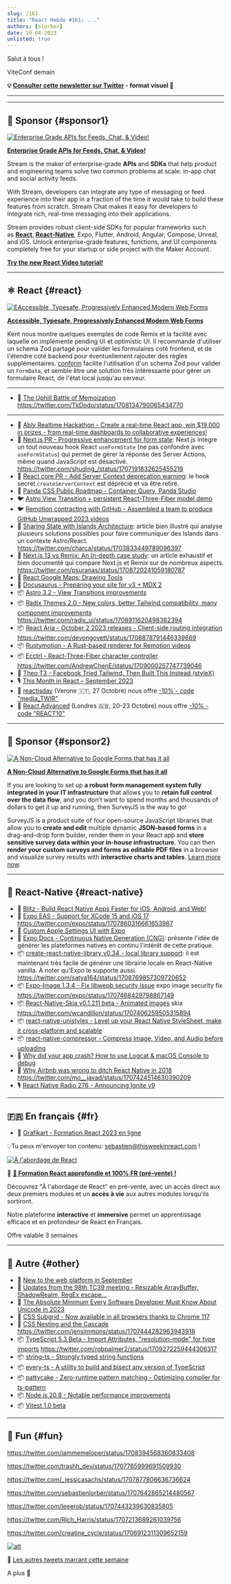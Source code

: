 ```yaml
---
slug: /161
title: "React Hebdo #161: ..."
authors: [slorber]
date: 10-04-2023
unlisted: true
---
```


Salut à tous !

ViteConf demain

<Todo />

<!-- truncate -->

**💡 [Consulter cette newsletter sur Twitter](https://slo.im/thread) - format visuel 🎨**

---


<Support />

---

## 💸 Sponsor {#sponsor1}

[![Enterprise Grade APIs for Feeds, Chat, & Video!](/emails/issues/153/stream.jpg)](https://getstream.io/video/voice-calling/?utm_source=thisweekinreact&utm_medium=sponsorship&utm_content=&utm_campaign=thisweekinreact_July2023_video_klmh22)

[**Enterprise Grade APIs for Feeds, Chat, & Video!**](https://getstream.io/video/docs/react/?utm_source=thisweekinreact&utm_medium=sponsorship&utm_content=&utm_campaign=thisweekinreact_July2023_video_klmh22)

Stream is the maker of enterprise-grade **APIs** and **SDKs** that help product and engineering teams solve two common problems at scale: in-app chat and social activity feeds.

With Stream, developers can integrate any type of messaging or feed experience into their app in a fraction of the time it would take to build these features from scratch. Stream Chat makes it easy for developers to integrate rich, real-time messaging into their applications.

Stream provides robust client-side SDKs for popular frameworks such as [**React**](https://getstream.io/chat/sdk/react/?utm_source=thisweekinreact&utm_medium=sponsorship&utm_content=&utm_campaign=thisweekinreact_July2023_video_klmh22), [**React-Native**](https://getstream.io/chat/sdk/react-native/?utm_source=thisweekinreact&utm_medium=sponsorship&utm_content=&utm_campaign=thisweekinreact_July2023_video_klmh22), Expo, Flutter, Android, Angular, Compose, Unreal, and iOS.
Unlock enterprise-grade features, functions, and UI components completely free for your startup or side project with the Maker Account.

[**Try the new React Video tutorial!**](https://getstream.io/video/docs/react/?utm_source=thisweekinreact&utm_medium=sponsorship&utm_content=&utm_campaign=thisweekinreact_July2023_video_klmh22)

---

## ⚛️ React {#react}

[![EAccessible, Typesafe, Progressively Enhanced Modern Web Forms](/emails/issues/161/epicweb.jpg)](https://www.epicweb.dev/accessible-typesafe-progressively-enhanced-modern-web-forms)

[**Accessible, Typesafe, Progressively Enhanced Modern Web Forms**](https://www.epicweb.dev/accessible-typesafe-progressively-enhanced-modern-web-forms)

Kent nous montre quelques exemples de code Remix et la facilité avec laquelle on implémente pending UI et optimistic UI. Il recommande d'utiliser un schema Zod partagé pour valider les formulaires coté frontend, et de l'étendre coté backend pour éventuellement rajouter des règles supplémentaires. [conform](https://conform.guide/) facilite l'utilisation d'un schema Zod pour valider un `FormData`, et semble être une solution très intéressante pour gérer un formulaire React, de l'état local jusqu'au serveur.

---

- 📜 [The Uphill Battle of Memoization](https://tkdodo.eu/blog/the-uphill-battle-of-memoization) https://twitter.com/TkDodo/status/1708134790065434770

---

- 💸 [Ably Realtime Hackathon - Create a real-time React app, win $19,000 in prizes - from real-time dashboards to collaborative experiences!](https://ably.devpost.com/?utm_campaign=23-hackathon&utm_source=thisweekinreact&utm_medium=referral)
- 👀 [Next.js PR - Progressive enhancement for form state](https://github.com/vercel/next.js/pull/55584): Next.js intègre un tout nouveau hook React `useFormState` (ne pas confondre avec `useFormStatus`) qui permet de gérer la réponse des Server Actions, même quand JavaScript est désactivé. https://twitter.com/shuding_/status/1707191832625455219
- 👀 [React core PR - Add Server Context deprecation warning](https://github.com/facebook/react/pull/27424): le hook secret `createServerContext` est déprécié et va être retiré.
- 👀 [Panda CSS Public Roadmap - Container Query, Panda Studio](https://panda-css.canny.io/)
- 🐦 [Astro View Transition + persistent React-Three-Fiber model demo](https://twitter.com/astrodotbuild/status/1707918024471355406)
- 🐦 [Remotion contracting with GitHub - Assembled a team to produce GitHub Unwrapped 2023 videos](https://twitter.com/Remotion/status/1707664519403614323)
- 📜 [Sharing State with Islands Architecture](https://frontendatscale.com/blog/islands-architecture-state/): article bien illustré qui analyse plusieurs solutions possibles pour faire communiquer des Islands dans un contexte Astro/React. https://twitter.com/charca/status/1703833449789096397
- 📜 [Next.js 13 vs Remix: An In-depth case study](https://prateeksurana.me/blog/nextjs-13-vs-remix-an-in-depth-case-study/): un article exhaustif et bien documenté qui compare Next.js et Remix sur de nombreux aspects. https://twitter.com/psuranas/status/1708720241059180787
- 📜 [React Google Maps: Drawing Tools](https://sudolabs.com/insights/react-google-maps-drawing-tools)
- 📜 [Docusaurus - Preparing your site for v3 + MDX 2](https://docusaurus.io/blog/preparing-your-site-for-docusaurus-v3)
- 📦 [Astro 3.2 - View Transitions improvements](https://astro.build/blog/astro-320/)
- 📦 [Radix Themes 2.0 - New colors, better Tailwind compatibility, many component improvements](https://www.radix-ui.com/themes/docs/overview/releases#200) https://twitter.com/radix_ui/status/1708911620498362394
- 📦 [React Aria - October 2 2023 releases - Client-side routing integration](https://react-spectrum.adobe.com/releases/2023-10-02.html) https://twitter.com/devongovett/status/1708878791446339669
- 📦 [Rustymotion - A Rust-based renderer for Remotion videos](https://github.com/clearlysid/rustymotion)
- 📦 [Ecctrl - React-Three-Fiber character controller](https://github.com/pmndrs/ecctrl) https://twitter.com/AndrewChenE/status/1709000257747739046
- 🎥 [Theo T3 - Facebook Tried Tailwind, Then Built This Instead (styleX)](https://www.youtube.com/watch?v=PHV94q7BivI)
- 🎙️ [This Month in React – September 2023](https://podcasters.spotify.com/pod/show/reactiflux/episodes/This-Month-in-React--September-2023-e29vb6o)
- 👥 [reactjsday](https://2023.reactjsday.it/) (Verone 🇮🇹, 27 Octobre) nous offre [\-10% - code "media_TWIR"](https://ti.to/grusp/reactjsday-2023/discount/media_TWIR)
- 👥 [React Advanced](https://reactadvanced.com/?utm_source=email&utm_medium=thisweekinreact) (Londres 🇬🇧, 20-23 Octobre) nous offre [\-10% - code "REACT10"](https://ti.to/gitnation/react-advanced-london-2023/discount/REACT10)

<SubscribeFormEmbed placement="middle" />

---

## 💸 Sponsor {#sponsor2}

[![A Non-Cloud Alternative to Google Forms that has it all](/emails/issues/155/surveyjs.jpg)](https://surveyjs.io/?utm_source=thisweekinreact&utm_medium=email)

**[A Non-Cloud Alternative to Google Forms that has it all](https://surveyjs.io/?utm_source=thisweekinreact&utm_medium=email)**

If you are looking to set up **a robust form management system fully integrated in your IT infrastructure** that allows you to **retain full control over the data flow**, and you don’t want to spend months and thousands of dollars to get it up and running, then SurveyJS is the way to go!

SurveyJS is a product suite of four open-source JavaScript libraries that allow you to **create and edit** multiple dynamic **JSON-based forms** in a drag-and-drop form builder, render them in your React app and **store sensitive survey data within your in-house infrastructure**. You can then **render your custom surveys and forms as editable PDF files** in a browser and visualize survey results with **interactive charts and tables**. [Learn more now](https://surveyjs.io/?utm_source=thisweekinreact&utm_medium=email).

---

## 📱 React-Native {#react-native}

- 💸 [Blitz - Build React Native Apps Faster for iOS, Android, and Web!](https://www.blitz-rn.com/)
- 📜 [Expo EAS - Support for XCode 15 and iOS 17](https://expo.dev/changelog/2023/09-28-new-xcode-ios) https://twitter.com/expo/status/1707860316661653987
- 📜 [Custom Apple Settings UI with Expo](https://evanbacon.dev/blog/apple-settings)
- 📖 [Expo Docs - Continuous Native Generation (CNG)](https://docs.expo.dev/workflow/continuous-native-generation/): présente l'idée de générer les plateformes natives en continu l'intérêt de cette pratique.
- 📦 [create-react-native-library v0.34 - local library support](https://github.com/callstack/react-native-builder-bob/releases/tag/create-react-native-library%400.34.0): il est maintenant très facile de générer une librairie locale en React-Native vanilla. À noter qu'Expo le supporte aussi. https://twitter.com/satya164/status/1708769857309720652
- 📦 [Expo-Image 1.3.4 - Fix libwepb security issue](https://expo.dev/changelog/2023/09-29-libwebp) expo image security fix https://twitter.com/expo/status/1707468429798867149
- 📦 [React-Native-Skia v0.1.211 beta - Animated images](https://shopify.github.io/react-native-skia/docs/animated-images/) skia https://twitter.com/wcandillon/status/1707406259505315894
- 📦 [react-native-unistyles - Level up your React Native StyleSheet, make it cross-platform and scalable](https://github.com/jpudysz/react-native-unistyles)
- 📦 [react-native-compressor - Compress Image, Video, and Audio before uploading](https://github.com/numandev1/react-native-compressor)
- 🎥 [Why did your app crash? How to use Logcat & macOS Console to debug](https://www.youtube.com/watch?v=LvCci4Bwmpc)
- 🎥 [Why Airbnb was wrong to ditch React Native in 2018](https://www.youtube.com/watch?v=RwUQnfcxH0o) https://twitter.com/mo__javad/status/1707424514630390209
- 🎙 [React Native Radio 276 - Announcing Ignite v9](https://reactnativeradio.com/episodes/rnr-276-announcing-ignite-v9-expresso)

<Todo />

---

## 🇫🇷 En français {#fr}

- 🎥 [Grafikart - Formation React 2023 en ligne](https://www.youtube.com/watch?v=hhe6Xb4Em5U)

💡Tu peux m'envoyer ton contenu: [sebastien@thisweekinreact.com](mailto:sebastien@thisweekinreact.com?subject=Contenu%20en%20fran%C3%A7ais) !

[![À l'abordage de React](/emails/issues/160/a-l-abordage-de-react.jpg)](https://react.codingcrew.dev/?utm_source=thisweekinreact&utm_id=twir-27092023)

💸 **[🚀 Formation React approfondie et 100% FR (pré-vente) !](https://react.codingcrew.dev/?utm_source=thisweekinreact&utm_id=twir-27092023)**

Découvrez "À l'abordage de React" en pré-vente, avec un accès direct aux deux premiers modules et un **accès à vie** aux autres modules lorsqu'ils sortiront.

Notre plateforme **interactive** et **immersive** permet un apprentissage efficace et en profondeur de React en Français.

Offre valable 3 semaines

---

## 🔀 Autre {#other}

- 📜 [New to the web platform in September](https://web.dev/web-platform-09-2023/)
- 📜 [Updates from the 98th TC39 meeting - Resizable ArrayBuffer, ShadowRealm, RegEx escape...](https://dev.to/hemanth/updates-from-the-98th-tc39-meeting-1lcf)
- 📜 [The Absolute Minimum Every Software Developer Must Know About Unicode in 2023](https://tonsky.me/blog/unicode/)
- 📜 [CSS Subgrid - Now available in all browsers thanks to Chrome 117](https://web.dev/css-subgrid/)
- 📜 [CSS Nesting and the Cascade](https://webkit.org/blog/14571/css-nesting-and-the-cascade/) https://twitter.com/jensimmons/status/1707444282963943918
- 📦 [TypeScript 5.3 Beta - Import Attributes, "resolution-mode" for type imports](https://devblogs.microsoft.com/typescript/announcing-typescript-5-3-beta/) https://twitter.com/robpalmer2/status/1709272259444306317
- 📦 [string-ts - Strongly typed string functions](https://github.com/gustavoguichard/string-ts)
- 📦 [every-ts - A utility to build and bisect any version of TypeScript](https://github.com/jakebailey/every-ts)
- 📦 [pattycake - Zero-runtime pattern matching - Optimizing compiler for ts-pattern](https://github.com/aidenybai/pattycake)
- 📦 [Node.js 20.8 - Notable performance improvements](https://nodejs.org/en/blog/release/v20.8.0)
- 📦 [Vitest 1.0 beta](https://github.com/vitest-dev/vitest/releases/tag/v1.0.0-beta.0)

---

## 🤭 Fun {#fun}

https://twitter.com/iammemeloper/status/1708394568360833408

https://twitter.com/trashh_dev/status/1707765999691509930

https://twitter.com/_jessicasachs/status/1707877806636736624

https://twitter.com/sebastienlorber/status/1707642865214480567

https://twitter.com/leeerob/status/1707443239630835805

https://twitter.com/Rich_Harris/status/1707213689261039756

https://twitter.com/creatine_cycle/status/1706912311309652159

[![alt](/emails/issues/122/meme.jpg)](https://twitter.com/TODOTODOTODOTODOTODOTODOTODOTODOTODOTODO)

🤣 [Les autres tweets marrant cette semaine](https://twitter.com/TODOTODOTODOTODOTODOTODOTODOTODOTODOTODO)

A plus 👋
